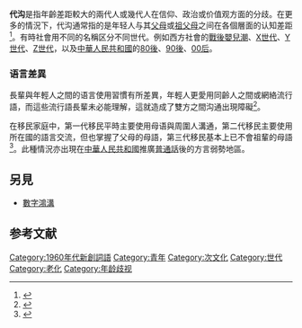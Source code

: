 '''代沟'''是指年齡差距較大的兩代人或幾代人在信仰、政治或价值观方面的分歧。在更多的情況下，代沟通常指的是年轻人与其[[父母|父母]]或[[祖父母|祖父母]]之间在各個層面的认知差距<ref>{{Cite web|title=the definition of generation gap|url=https://www.dictionary.com/browse/generation-gap|accessdate=25 March 2019|work=www.Dictionary.com|archive-date=2021-02-05|archive-url=https://web.archive.org/web/20210205212026/https://www.dictionary.com/browse/generation-gap|dead-url=no}}</ref>。有時社會用不同的名稱区分不同世代。例如西方社會的[[戰後嬰兒潮|戰後嬰兒潮]]、[[X世代|X世代]]、[[Y世代|Y世代]]、[[Z世代|Z世代]]，以及[[中華人民共和國|中華人民共和國]]的[[八零後|80後]]、[[90後|90後]]、[[00后|00后]]。

=== 语言差異 ===
長輩與年輕人之間的语言使用習慣有所差異，年輕人更愛用同齡人之間或網絡流行語，而這些流行語長輩未必能理解，這就造成了雙方之間沟通出現障礙<ref name="Prasad1992">{{Cite book|last=Ramaa Prasad|title=Generation Gap, a Sociological Study of Inter-generational Conflicts|url=https://books.google.com/books?id=FYElqUmQttgC|accessdate=7 June 2012|date=1 December 1992|publisher=Mittal Publications|isbn=978-81-7099-351-3|archive-date=2020-08-01|archive-url=https://web.archive.org/web/20200801222224/https://books.google.com/books?id=FYElqUmQttgC|dead-url=no}}</ref>。

在移民家庭中，第一代移民平時主要使用母语與周圍人溝通，第二代移民主要使用所在國的語言交流，但也掌握了父母的母語，第三代移民基本上已不會祖輩的母語<ref>{{Cite journal|title=Once a broker, always a broker: Non-professional interpreting as identity accomplishment in multigenerational Italian-English bilingual family interaction|last=Del Torto|first=L.M.|journal=Multilingua|issue=1/2|doi=10.1515/multi.2008.005|year=2008|volume=27|pages=77–97}}</ref>。此種情況亦出現在[[中華人民共和國|中華人民共和國]]推廣[[普通話|普通話]]後的方言弱勢地區。

== 另見==
*[[數字鴻溝|數字鴻溝]]
== 参考文献 ==
{{Reflist|30em}}

[[Category:1960年代新創詞語|Category:1960年代新創詞語]]
[[Category:青年|Category:青年]]
[[Category:次文化|Category:次文化]]
[[Category:世代|Category:世代]]
[[Category:老化|Category:老化]]
[[Category:年龄歧视|Category:年龄歧视]]